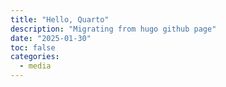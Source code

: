 ```yaml
---
title: "Hello, Quarto"
description: "Migrating from hugo github page"
date: "2025-01-30"
toc: false
categories:
  - media
---
```

<!--
If you're reading this, it means that I successfully migrated my website over to
[Quarto](https://quarto.org/). The previous Jekyll-based framework had served me
well for almost a decade, but the wheels were starting to come off (or, at least
seize up). Bizantine Ruby version requirements and incompatible security
patches? Time to move on. 

I've been using Quarto for many of my _ad hoc_ projects and it's a pleasure to
use. More importantly, it seems to have enough momentum behind that it's going
to be around for a long time yet. I can only muster the energy to change website
frameworks once a decade. Speaking of which...

Migrating was more painful than I'd anticipated. Not _terrible_, but not
seamless either. The main paint points involved manually converting my old blog
posts into the requisite Quarto `posts/<slug>/index.qmd` format (plus re-running
code and fixing hyperlinks), and then getting the GitHub Actions CI deployment
to run properly.  RE: the former, I've decided to only pull in the more recent
blog posts. ("Recent" being a relative concept, since I've hardly any new posts
from the last few years; partly due to Jekyll headaches.) Perhaps I'll find the
strength to convert those early posts too, although I doubt that anyone really
needs to hear the ramblings of an early 2010s graduate student at this point.
OTOH I'm reliably informed that blogging is making a comeback, so who knows? RE:
the latter, the main issue appears to have been an existing `gh-pages` cache. My
problem was similar to
[this one](https://github.com/quarto-dev/quarto-cli/discussions/7460), although I
finally fixed it by deleting my `gh-pages` branch and old deployment point, and
starting afresh. When all else fails, burn it down and built back up. 

-->